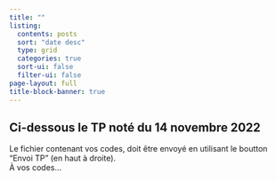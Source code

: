 ```yaml
---
title: ""
listing:
  contents: posts
  sort: "date desc"
  type: grid
  categories: true
  sort-ui: false
  filter-ui: false
page-layout: full
title-block-banner: true
---
```


## Ci-dessous le TP noté du 14 novembre 2022
Le fichier contenant vos codes, doit être envoyé en utilisant le boutton "Envoi TP" (en haut à droite).  
À vos codes...